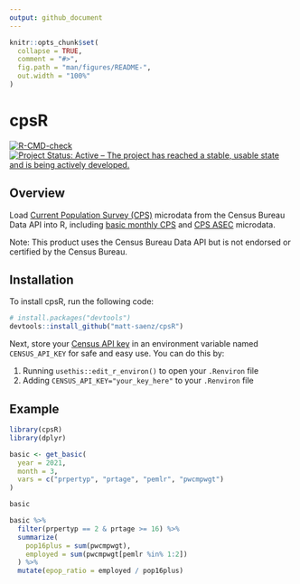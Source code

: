 ```yaml
---
output: github_document
---
```


<!-- README.md is generated from README.Rmd. Please edit that file -->

```r
knitr::opts_chunk$set(
  collapse = TRUE,
  comment = "#>",
  fig.path = "man/figures/README-",
  out.width = "100%"
)
```

# cpsR

<!-- badges: start -->

[![R-CMD-check](https://github.com/matt-saenz/cpsR/workflows/R-CMD-check/badge.svg)](https://github.com/matt-saenz/cpsR/actions)
[![Project Status: Active – The project has reached a stable, usable state and is being actively developed.](https://www.repostatus.org/badges/latest/active.svg)](https://www.repostatus.org/#active)

<!-- badges: end -->

## Overview

Load [Current Population Survey (CPS)](https://www.census.gov/programs-surveys/cps/about.html) microdata from the Census Bureau Data API into R, including [basic monthly CPS](https://www.census.gov/data/datasets/time-series/demo/cps/cps-basic.html) and [CPS ASEC](https://www.census.gov/data/datasets/time-series/demo/cps/cps-asec.html) microdata.

Note: This product uses the Census Bureau Data API but is not endorsed or certified by the Census Bureau.

## Installation

To install cpsR, run the following code:

``` r
# install.packages("devtools")
devtools::install_github("matt-saenz/cpsR")
```

Next, store your [Census API key](https://api.census.gov/data/key_signup.html) in an environment variable named `CENSUS_API_KEY` for safe and easy use. You can do this by:

1. Running `usethis::edit_r_environ()` to open your `.Renviron` file
2. Adding `CENSUS_API_KEY="your_key_here"` to your `.Renviron` file

## Example

```r
library(cpsR)
library(dplyr)

basic <- get_basic(
  year = 2021,
  month = 3,
  vars = c("prpertyp", "prtage", "pemlr", "pwcmpwgt")
)

basic

basic %>%
  filter(prpertyp == 2 & prtage >= 16) %>%
  summarize(
    pop16plus = sum(pwcmpwgt),
    employed = sum(pwcmpwgt[pemlr %in% 1:2])
  ) %>%
  mutate(epop_ratio = employed / pop16plus)
```
